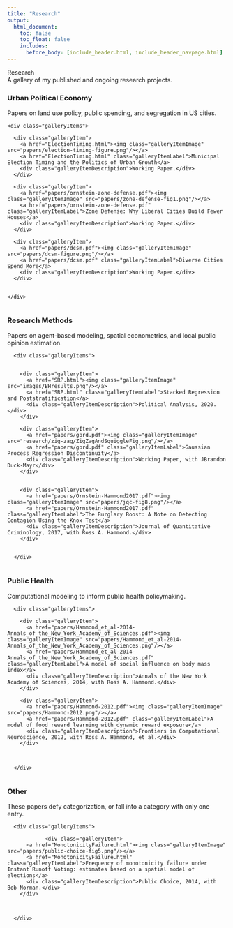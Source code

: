 ```yaml
---
title: "Research"
output:
  html_document:
    toc: false
    toc_float: false
    includes:
      before_body: [include_header.html, include_header_navpage.html]
---
```



<!--html_preserve-->

<div class="band full">
  <div class="bandContent pageTitle">Research</div>
  <div class="bandContent pageIntro">A gallery of my published and ongoing research projects.</div>
</div>

<!--/html_preserve-->

### Urban Political Economy
Papers on land use policy, public spending, and segregation in US cities.

<!--html_preserve-->

<div class="band full">

  <div class="bandContent gallerySection">
    
    <div class="galleryItems">
      
      <div class="galleryItem">
        <a href="ElectionTiming.html"><img class="galleryItemImage" src="papers/election-timing-figure.png"/></a>
        <a href="ElectionTiming.html" class="galleryItemLabel">Municipal Election Timing and the Politics of Urban Growth</a>
        <div class="galleryItemDescription">Working Paper.</div>
      </div>
      
      <div class="galleryItem">
        <a href="papers/ornstein-zone-defense.pdf"><img class="galleryItemImage" src="papers/zone-defense-fig1.png"/></a>
        <a href="papers/ornstein-zone-defense.pdf" class="galleryItemLabel">Zone Defense: Why Liberal Cities Build Fewer Houses</a>
        <div class="galleryItemDescription">Working Paper.</div>
      </div>
      
      <div class="galleryItem">
        <a href="papers/dcsm.pdf"><img class="galleryItemImage" src="papers/dcsm-figure.png"/></a>
        <a href="papers/dcsm.pdf" class="galleryItemLabel">Diverse Cities Spend More</a>
        <div class="galleryItemDescription">Working Paper.</div>
      </div>
      
      
    </div>
      
  </div>
      
</div>
      
<!--/html_preserve-->      
      
### Research Methods
Papers on agent-based modeling, spatial econometrics, and local public opinion estimation.

<!--html_preserve-->      

<div class="band full">
      
   <div class="bandContent gallerySection">
   
      <div class="galleryItems">
      
      
        <div class="galleryItem">
          <a href="SRP.html"><img class="galleryItemImage" src="images/BHresults.png"/></a>
          <a href="SRP.html" class="galleryItemLabel">Stacked Regression and Poststratification</a>
          <div class="galleryItemDescription">Political Analysis, 2020.</div>
        </div>
        
        <div class="galleryItem">
          <a href="papers/gprd.pdf"><img class="galleryItemImage" src="research/zig-zag/ZigZagAndSquiggleFig.png"/></a>
          <a href="papers/gprd.pdf" class="galleryItemLabel">Gaussian Process Regression Discontinuity</a>
          <div class="galleryItemDescription">Working Paper, with JBrandon Duck-Mayr</div>
        </div>
        
      
        <div class="galleryItem">
          <a href="papers/Ornstein-Hammond2017.pdf"><img class="galleryItemImage" src="papers/jqc-fig8.png"/></a>
          <a href="papers/Ornstein-Hammond2017.pdf" class="galleryItemLabel">The Burglary Boost: A Note on Detecting Contagion Using the Knox Test</a>
          <div class="galleryItemDescription">Journal of Quantitative Criminology, 2017, with Ross A. Hammond.</div>
        </div>
        
      
      </div>
      
  </div>
  
</div>



<!--/html_preserve-->

### Public Health
Computational modeling to inform public health policymaking.

<!--html_preserve-->      

<div class="band full">
      
   <div class="bandContent gallerySection">
   
      <div class="galleryItems">
      
        <div class="galleryItem">
          <a href="papers/Hammond_et_al-2014-Annals_of_the_New_York_Academy_of_Sciences.pdf"><img class="galleryItemImage" src="papers/Hammond_et_al-2014-Annals_of_the_New_York_Academy_of_Sciences.png"/></a>
          <a href="papers/Hammond_et_al-2014-Annals_of_the_New_York_Academy_of_Sciences.pdf" class="galleryItemLabel">A model of social influence on body mass index</a>
          <div class="galleryItemDescription">Annals of the New York Academy of Sciences, 2014, with Ross A. Hammond.</div>
        </div>
        
        <div class="galleryItem">
          <a href="papers/Hammond-2012.pdf"><img class="galleryItemImage" src="papers/Hammond-2012.png"/></a>
          <a href="papers/Hammond-2012.pdf" class="galleryItemLabel">A model of food reward learning with dynamic reward exposure</a>
          <div class="galleryItemDescription">Frontiers in Computational Neuroscience, 2012, with Ross A. Hammond, et al.</div>
        </div>
        
        
      
      </div>
      
  </div>
  
</div>



<!--/html_preserve-->


### Other

These papers defy categorization, or fall into a category with only one entry.

<!--html_preserve-->      

<div class="band full">
      
   <div class="bandContent gallerySection">
   
      <div class="galleryItems">
      
                <div class="galleryItem">
          <a href="MonotonicityFailure.html"><img class="galleryItemImage" src="papers/public-choice-fig5.png"/></a>
          <a href="MonotonicityFailure.html" class="galleryItemLabel">Frequency of monotonicity failure under Instant Runoff Voting: estimates based on a spatial model of elections</a>
          <div class="galleryItemDescription">Public Choice, 2014, with Bob Norman.</div>
        </div>
        
        
      
      </div>
      
  </div>
  
</div>



<!--/html_preserve-->

